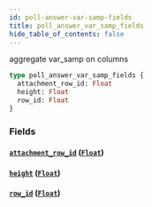 ```yaml
---
id: poll-answer-var-samp-fields
title: poll_answer_var_samp_fields
hide_table_of_contents: false
---
```


aggregate var_samp on columns

```graphql
type poll_answer_var_samp_fields {
  attachment_row_id: Float
  height: Float
  row_id: Float
}
```

### Fields

#### [`attachment_row_id`](#) ([`Float`](../scalars/float))

#### [`height`](#) ([`Float`](../scalars/float))

#### [`row_id`](#) ([`Float`](../scalars/float))
